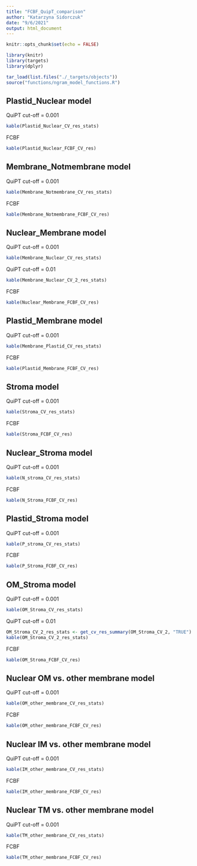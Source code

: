 ```yaml
---
title: "FCBF_QuipT_comparison"
author: "Katarzyna Sidorczuk"
date: "9/6/2021"
output: html_document
---
```



```r
knitr::opts_chunk$set(echo = FALSE)

library(knitr)
library(targets)
library(dplyr)

tar_load(list.files("./_targets/objects"))
source("functions/ngram_model_functions.R")

```

## Plastid_Nuclear model

QuiPT cut-off = 0.001
```r
kable(Plastid_Nuclear_CV_res_stats)
```
FCBF
```r
kable(Plastid_Nuclear_FCBF_CV_res)
```

## Membrane_Notmembrane model
QuiPT cut-off = 0.001
```r
kable(Membrane_Notmembrane_CV_res_stats)
```
FCBF
```r
kable(Membrane_Notmembrane_FCBF_CV_res)
```

## Nuclear_Membrane model
QuiPT cut-off = 0.001
```r
kable(Membrane_Nuclear_CV_res_stats)
```
QuiPT cut-off = 0.01
```r
kable(Membrane_Nuclear_CV_2_res_stats)
```
FCBF
```r
kable(Nuclear_Membrane_FCBF_CV_res)
```

## Plastid_Membrane model
QuiPT cut-off = 0.001
```r
kable(Membrane_Plastid_CV_res_stats)
```
FCBF
```r
kable(Plastid_Membrane_FCBF_CV_res)
```

## Stroma model
QuiPT cut-off = 0.001
```r
kable(Stroma_CV_res_stats)
```
FCBF
```r
kable(Stroma_FCBF_CV_res)
```

## Nuclear_Stroma model
QuiPT cut-off = 0.001
```r
kable(N_stroma_CV_res_stats)
```
FCBF
```r
kable(N_Stroma_FCBF_CV_res)
```

## Plastid_Stroma model
QuiPT cut-off = 0.001
```r
kable(P_stroma_CV_res_stats)
```
FCBF
```r
kable(P_Stroma_FCBF_CV_res)
```


## OM_Stroma model
QuiPT cut-off = 0.001
```r
kable(OM_Stroma_CV_res_stats)
```
QuiPT cut-off = 0.01
```r
OM_Stroma_CV_2_res_stats <- get_cv_res_summary(OM_Stroma_CV_2, "TRUE")
kable(OM_Stroma_CV_2_res_stats)
```
FCBF
```r
kable(OM_Stroma_FCBF_CV_res)
```

## Nuclear OM vs. other membrane model
QuiPT cut-off = 0.001
```r
kable(OM_other_membrane_CV_res_stats)
```
FCBF
```r
kable(OM_other_membrane_FCBF_CV_res)
```

## Nuclear IM vs. other membrane model
QuiPT cut-off = 0.001
```r
kable(IM_other_membrane_CV_res_stats)
```
FCBF
```r
kable(IM_other_membrane_FCBF_CV_res)
```

## Nuclear TM vs. other membrane model
QuiPT cut-off = 0.001
```r
kable(TM_other_membrane_CV_res_stats)
```
FCBF
```r
kable(TM_other_membrane_FCBF_CV_res)
```

